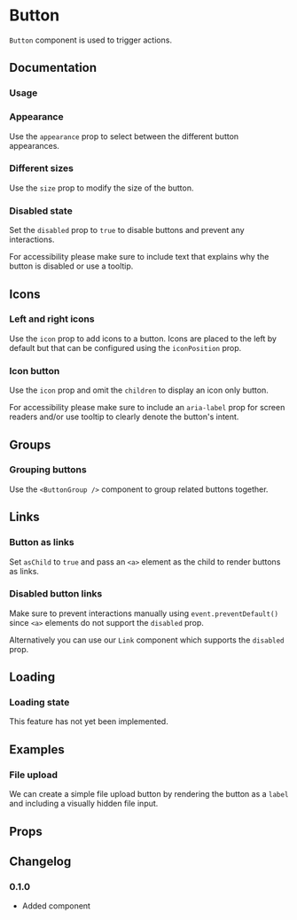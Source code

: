 # Button

`Button` component is used to trigger actions.

## Documentation

### Usage

<ax-demo name="button/usage" />

### Appearance

Use the `appearance` prop to select between the different button appearances.

<ax-demo name="button/appearance-usage" />

### Different sizes

Use the `size` prop to modify the size of the button.

<ax-demo name="button/size-usage" />

### Disabled state

Set the `disabled` prop to `true` to disable buttons and prevent any interactions.

For accessibility please make sure to include text that explains why the button is disabled or use a tooltip.

<ax-demo name="button/disabled-usage" />

## Icons

### Left and right icons

Use the `icon` prop to add icons to a button. Icons are placed to the left by default but that can be configured using the `iconPosition` prop.

<ax-demo name="button/icon-usage" />

### Icon button

Use the `icon` prop and omit the `children` to display an icon only button.

For accessibility please make sure to include an `aria-label` prop for screen readers and/or use tooltip to clearly denote the button's intent.

<ax-demo name="button/icon-only-usage" />

## Groups

### Grouping buttons

Use the `<ButtonGroup />` component to group related buttons together.

<ax-demo name="button/group-usage" />

## Links

### Button as links

Set `asChild` to `true` and pass an `<a>` element as the child to render buttons as links.

<ax-demo name="button/link-usage" />

### Disabled button links

Make sure to prevent interactions manually using `event.preventDefault()` since `<a>` elements do not support the `disabled` prop.

Alternatively you can use our `Link` component which supports the `disabled` prop.

<ax-demo name="button/link-disabled-usage" />

## Loading

### Loading state


<Callout emoji="🚨">This feature has not yet been implemented.</Callout>

## Examples

### File upload

We can create a simple file upload button by rendering the button as a `label` and including a visually hidden file input.

<ax-demo name="button/file-upload-usage" />

## Props

<ax-props-table component="Button" />

<ax-props-table component="ButtonGroup" />

## Changelog

### 0.1.0

- Added component
